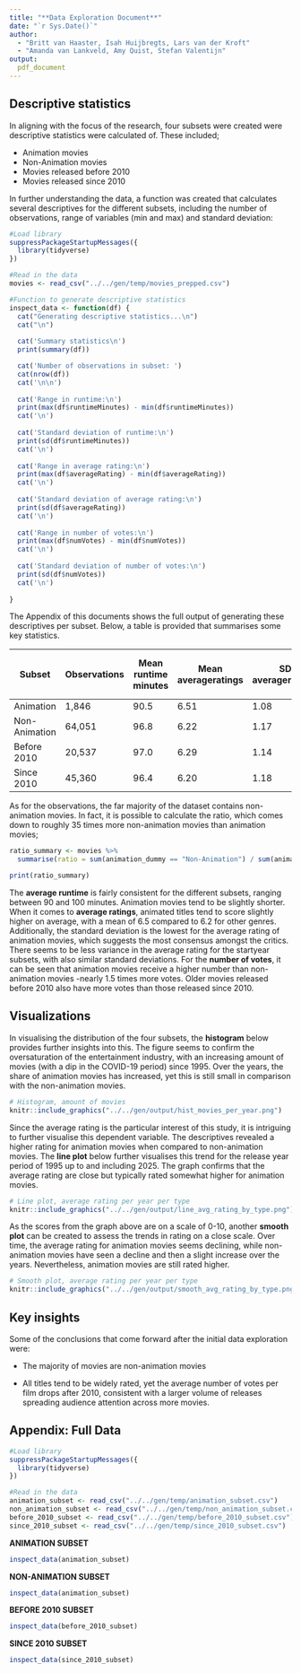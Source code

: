 ```yaml
---
title: "**Data Exploration Document**"
date: "`r Sys.Date()`"
author:
  - "Britt van Haaster, Isah Huijbregts, Lars van der Kroft"
  - "Amanda van Lankveld, Amy Quist, Stefan Valentijn"
output:
  pdf_document
---
```


## Descriptive statistics

In aligning with the focus of the research, four subsets were created were descriptive statistics were calculated of. These included;

- Animation movies
- Non-Animation movies
- Movies released before 2010
- Movies released since 2010

In further understanding the data, a function was created that calculates several descriptives for the different subsets, including the number of observations, range of variables (min and max) and standard deviation:

```r
#Load library
suppressPackageStartupMessages({
  library(tidyverse)
})

#Read in the data
movies <- read_csv("../../gen/temp/movies_prepped.csv")
```

```r

#Function to generate descriptive statistics
inspect_data <- function(df) {
  cat("Generating descriptive statistics...\n")
  cat("\n")
  
  cat('Summary statistics\n')
  print(summary(df))

  cat('Number of observations in subset: ')
  cat(nrow(df))
  cat('\n\n')
  
  cat('Range in runtime:\n')
  print(max(df$runtimeMinutes) - min(df$runtimeMinutes))
  cat('\n')
  
  cat('Standard deviation of runtime:\n')
  print(sd(df$runtimeMinutes))
  cat('\n')
  
  cat('Range in average rating:\n')
  print(max(df$averageRating) - min(df$averageRating))
  cat('\n')
  
  cat('Standard deviation of average rating:\n')
  print(sd(df$averageRating))
  cat('\n')
  
  cat('Range in number of votes:\n')
  print(max(df$numVotes) - min(df$numVotes))
  cat('\n')
  
  cat('Standard deviation of number of votes:\n')
  print(sd(df$numVotes))
  cat('\n')
  
}

```

The Appendix of this documents shows the full output of generating these descriptives per subset. Below, a table is provided that summarises some key statistics.


| Subset        | Observations | Mean runtime minutes | Mean averageratings | SD averageratings | Mean number of votes |
| ------------- | ------------ | -------------------- | ------------------- | ----------------- | -------------------- |
| Animation     | 1,846        | 90.5                 | 6.51                | 1.08              | 43,393               |
| Non-Animation | 64,051       | 96.8                 | 6.22                | 1.17              | 30,608               |
| Before 2010   | 20,537       | 97.0                 | 6.29                | 1.14              | 35,085               |
| Since 2010    | 45,360       | 96.4                 | 6.20                | 1.18              | 29,101               |

As for the observations, the far majority of the dataset contains non-animation movies. In fact, it is possible to calculate the ratio, which comes down to roughly 35 times more non-animation movies than animation movies;

```r

ratio_summary <- movies %>%
  summarise(ratio = sum(animation_dummy == "Non-Animation") / sum(animation_dummy == "Animation"))

print(ratio_summary)

```

The **average runtime** is fairly consistent for the different subsets, ranging between 90 and 100 minutes. Animation movies tend to be slightly shorter. When it comes to **average ratings**, animated titles tend to score slightly higher on average, with a mean of 6.5 compared to 6.2 for other genres. Additionally, the standard deviation is the lowest for the average rating of animation movies, which suggests the most consensus amongst the critics. There seems to be less variance in the average rating for the startyear subsets, with also similar standard deviations. For the **number of votes**, it can be seen that animation movies receive a higher number than non-animation movies -nearly 1.5 times more votes. Older movies released before 2010 also have more votes than those released since 2010.

\newpage

## Visualizations

In visualising the distribution of the four subsets, the **histogram** below provides further insights into this. The figure seems to confirm the oversaturation of the entertainment industry, with an increasing amount of movies (with a dip in the COVID-19 period) since 1995. Over the years, the share of animation movies has increased, yet this is still small in comparison with the non-animation movies.

```r
# Histogram, amount of movies
knitr::include_graphics("../../gen/output/hist_movies_per_year.png")
```

Since the average rating is the particular interest of this study, it is intriguing to further visualise this dependent variable. The descriptives revealed a higher rating for animation movies when compared to non-animation movies. The **line plot** below further visualises this trend for the release year period of 1995 up to and including 2025. The graph confirms that the average rating are close but typically rated somewhat higher for animation movies.

```r
# Line plot, average rating per year per type
knitr::include_graphics("../../gen/output/line_avg_rating_by_type.png")
```

As the scores from the graph above are on a scale of 0-10, another **smooth plot** can be created to assess the trends in rating on a close scale. Over time, the average rating for animation movies seems declining, while non-animation movies have seen a decline and then a slight increase over the years. Nevertheless, animation movies are still rated higher.

```r
# Smooth plot, average rating per year per type
knitr::include_graphics("../../gen/output/smooth_avg_rating_by_type.png")
```




## Key insights

Some of the conclusions that come forward after the initial data exploration were:

- The majority of movies are non-animation movies

-	All titles tend to be widely rated, yet the average number of votes per film drops after 2010, consistent with a larger volume of releases spreading audience attention across more movies.

\newpage

## Appendix: Full Data

```r
#Load library
suppressPackageStartupMessages({
  library(tidyverse)
})

#Read in the data
animation_subset <- read_csv("../../gen/temp/animation_subset.csv")
non_animation_subset <- read_csv("../../gen/temp/non_animation_subset.csv")
before_2010_subset <- read_csv("../../gen/temp/before_2010_subset.csv")
since_2010_subset <- read_csv("../../gen/temp/since_2010_subset.csv")

```

**ANIMATION SUBSET**

```r
inspect_data(animation_subset)

```

\newpage

**NON-ANIMATION SUBSET**

```r
inspect_data(animation_subset)

```

\newpage

**BEFORE 2010 SUBSET**

```r
inspect_data(before_2010_subset)

```

\newpage

**SINCE 2010 SUBSET**

```r
inspect_data(since_2010_subset)

```
